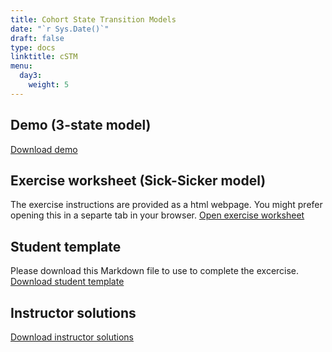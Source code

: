 ---
title: Cohort State Transition Models  
date: "`r Sys.Date()`"
draft: false
type: docs
linktitle: cSTM
menu:
  day3:
    weight: 5
---

## Demo (3-state model)

[Download demo](../../../Course_Modularization/Markov models/Markov 3-state/Markov_3state.Rmd)

## Exercise worksheet (Sick-Sicker model)
The exercise instructions are provided as a html webpage. You might prefer opening this in a separte tab in your browser. 
[Open exercise worksheet](../../../Course_Modularization/Markov models/Markov Sick-Sicker/exercise worksheets/markov_sick-sicker_exercise.html)

## Student template
Please download this Markdown file to use to complete the excercise. 
[Download student template](../../../Course_Modularization/Markov models/Markov Sick-Sicker/templates/markov_sick-sicker_template.Rmd)

## Instructor solutions

[Download instructor solutions](../../../Course_Modularization/Markov models/Markov Sick-Sicker/solutions/markov_sick-sicker_solutions.Rmd)

